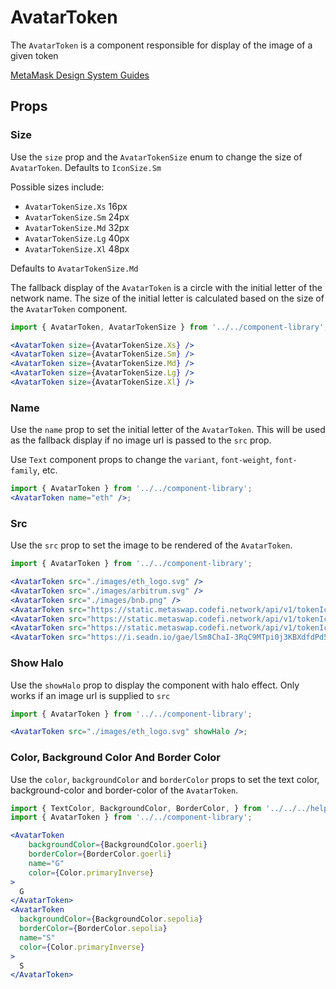 

# AvatarToken

The `AvatarToken` is a component responsible for display of the image of a given token

[MetaMask Design System Guides](https://www.notion.so/MetaMask-Design-System-Guides-Design-f86ecc914d6b4eb6873a122b83c12940)

<Canvas>
  <Story id="components-componentlibrary-avatartoken--default-story" />
</Canvas>

## Props

<ArgTypes of={AvatarToken} />

### Size

Use the `size` prop and the `AvatarTokenSize` enum to change the size of `AvatarToken`. Defaults to `IconSize.Sm`

Possible sizes include:

- `AvatarTokenSize.Xs` 16px
- `AvatarTokenSize.Sm` 24px
- `AvatarTokenSize.Md` 32px
- `AvatarTokenSize.Lg` 40px
- `AvatarTokenSize.Xl` 48px

Defaults to `AvatarTokenSize.Md`

The fallback display of the `AvatarToken` is a circle with the initial letter of the network name. The size of the initial letter is calculated based on the size of the `AvatarToken` component.

<Canvas>
  <Story id="components-componentlibrary-avatartoken--size-story" />
</Canvas>

```jsx
import { AvatarToken, AvatarTokenSize } from '../../component-library';

<AvatarToken size={AvatarTokenSize.Xs} />
<AvatarToken size={AvatarTokenSize.Sm} />
<AvatarToken size={AvatarTokenSize.Md} />
<AvatarToken size={AvatarTokenSize.Lg} />
<AvatarToken size={AvatarTokenSize.Xl} />
```

### Name

Use the `name` prop to set the initial letter of the `AvatarToken`. This will be used as the fallback display if no image url is passed to the `src` prop.

Use `Text` component props to change the `variant`, `font-weight`, `font-family`, etc.

<Canvas>
  <Story id="components-componentlibrary-avatartoken--name" />
</Canvas>

```jsx
import { AvatarToken } from '../../component-library';
<AvatarToken name="eth" />;
```

### Src

Use the `src` prop to set the image to be rendered of the `AvatarToken`.

<Canvas>
  <Story id="components-componentlibrary-avatartoken--src" />
</Canvas>

```jsx
import { AvatarToken } from '../../component-library';

<AvatarToken src="./images/eth_logo.svg" />
<AvatarToken src="./images/arbitrum.svg" />
<AvatarToken src="./images/bnb.png" />
<AvatarToken src="https://static.metaswap.codefi.network/api/v1/tokenIcons/1/0x6b175474e89094c44da98b954eedeac495271d0f.png" />
<AvatarToken src="https://static.metaswap.codefi.network/api/v1/tokenIcons/1/0x0d8775f648430679a709e98d2b0cb6250d2887ef.png" />
<AvatarToken src="https://static.metaswap.codefi.network/api/v1/tokenIcons/1/0x7d1afa7b718fb893db30a3abc0cfc608aacfebb0.png" />
<AvatarToken src="https://i.seadn.io/gae/lSm8ChaI-3RqC9MTpi0j3KBXdfdPd57PN5UeQLY49JA3twy9wSt2dpaa22sSc6oyiXi2OEUR6GeFX8jwkZHEMADu6_Bd4EwTJ-rg?w=500&auto=format" />
```

### Show Halo

Use the `showHalo` prop to display the component with halo effect. Only works if an image url is supplied to `src`

<Canvas>
  <Story id="components-componentlibrary-avatartoken--show-halo" />
</Canvas>

```jsx
import { AvatarToken } from '../../component-library';

<AvatarToken src="./images/eth_logo.svg" showHalo />;
```

### Color, Background Color And Border Color

Use the `color`, `backgroundColor` and `borderColor` props to set the text color, background-color and border-color of the `AvatarToken`.

<Canvas>
  <Story id="components-componentlibrary-avatartoken--color-background-color-and-border-color" />
</Canvas>

```jsx
import { TextColor, BackgroundColor, BorderColor, } from '../../../helpers/constants/design-system';
import { AvatarToken } from '../../component-library';

<AvatarToken
    backgroundColor={BackgroundColor.goerli}
    borderColor={BorderColor.goerli}
    name="G"
    color={Color.primaryInverse}
>
  G
</AvatarToken>
<AvatarToken
  backgroundColor={BackgroundColor.sepolia}
  borderColor={BorderColor.sepolia}
  name="S"
  color={Color.primaryInverse}
>
  S
</AvatarToken>
```
